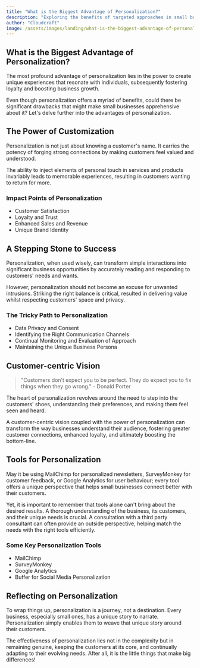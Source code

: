 ```yaml
---
title: "What is the Biggest Advantage of Personalization?"
description: "Exploring the benefits of targeted approaches in small businesses."
author: "Cloudcraft"
image: /assets/images/landing/what-is-the-biggest-advantage-of-personalization.jpg
---
```


## What is the Biggest Advantage of Personalization?

The most profound advantage of personalization lies in the power to create unique experiences that resonate with individuals, subsequently fostering loyalty and boosting business growth.

Even though personalization offers a myriad of benefits, could there be significant drawbacks that might make small businesses apprehensive about it? Let's delve further into the advantages of personalization.

<ServicesBlurb />

## The Power of Customization

Personalization is not just about knowing a customer's name. It carries the potency of forging strong connections by making customers feel valued and understood.

The ability to inject elements of personal touch in services and products invariably leads to memorable experiences, resulting in customers wanting to return for more.

### Impact Points of Personalization

 * Customer Satisfaction
 * Loyalty and Trust
 * Enhanced Sales and Revenue
 * Unique Brand Identity

## A Stepping Stone to Success

Personalization, when used wisely, can transform simple interactions into significant business opportunities by accurately reading and responding to customers' needs and wants.

However, personalization should not become an excuse for unwanted intrusions. Striking the right balance is critical, resulted in delivering value whilst respecting customers' space and privacy.

### The Tricky Path to Personalization

 * Data Privacy and Consent
 * Identifying the Right Communication Channels
 * Continual Monitoring and Evaluation of Approach
 * Maintaining the Unique Business Persona

<GetStartedBlurb />

## Customer-centric Vision

<blockquote tip>
"Customers don’t expect you to be perfect. They do expect you to fix things when they go wrong." - Donald Porter 
</blockquote>

The heart of personalization revolves around the need to step into the customers' shoes, understanding their preferences, and making them feel seen and heard. 

A customer-centric vision coupled with the power of personalization can transform the way businesses understand their audience, fostering greater customer connections, enhanced loyalty, and ultimately boosting the bottom-line. 

## Tools for Personalization

May it be using MailChimp for personalized newsletters, SurveyMonkey for customer feedback, or Google Analytics for user behaviour; every tool offers a unique perspective that helps small businesses connect better with their customers. 

Yet, it is important to remember that tools alone can't bring about the desired results. A thorough understanding of the business, its customers, and their unique needs is crucial. A consultation with a third party consultant can often provide an outside perspective, helping match the needs with the right tools efficiently.   

### Some Key Personalization Tools

 * MailChimp
 * SurveyMonkey
 * Google Analytics
 * Buffer for Social Media Personalization

## Reflecting on Personalization

To wrap things up, personalization is a journey, not a destination. Every business, especially small ones, has a unique story to narrate. Personalization simply enables them to weave that unique story around their customers.

The effectiveness of personalization lies not in the complexity but in remaining genuine, keeping the customers at its core, and continually adapting to their evolving needs. After all, it is the little things that make big differences!